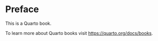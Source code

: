 # Preface {.unnumbered}

This is a Quarto book.

To learn more about Quarto books visit <https://quarto.org/docs/books>.